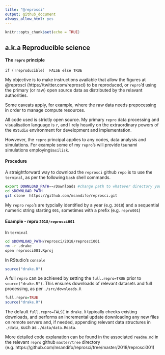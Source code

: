 ```yaml
---
title: "@reprosci"
output: github_document
always_allow_html: yes
---
```


```r
knitr::opts_chunk$set(echo = TRUE)
```
##  a.k.a Reproducible science

####  The ```repro```  principle

```if (!reproducible)  FALSE else TRUE``` 


My objective is to make instructions available that allow the figures at @reprosci (https://twitter.com/reprosci) to be reproduced, or ```repro```'d using the primary (or raw) open source data as distributed by the relavant authorities. 

Some caveats  apply, for example, where the raw data needs prepocessing in order to manage compute resources. 

All code used is strictly open source. My primary ```repro``` data processing and visualisation language is ```r```, and I rely heavily on the extraordinary powers of the ```RStudio``` environment for development and implementation.

Howvever, the ```repro``` principal applies to any codes, data analysis and simulations. For example some of my ```repro```'s will provide tsunami simulations employing```Basilisk```.


#### Procedure

A straightforward way to download the ```reprosci``` github ```repo```  is to use the ```terminal```, as per the following  ```bash``` shell commands.

```bash
export DOWNLOAD_PATH=~/Downloads #change path to whatever directory you want
cd $DOWNLOAD_PATH 
git clone  https://github.com/msandifo/reprosci.git
```

My ```repro``` ```repo```'s  are typcially identified by a year (e.g. ```2018```) and a sequential numeric string starting  ```001```, sometimes with a prefix (e.g. ```repro001```)

#### Example - repro ```2018/reprosci001```

In ```terminal```
```bash
cd $DOWNLOAD_PATH/reprosci/2018/reprosci001  
rm -r .drake 
open reprosci001.Rproj 
```
In RStudio's ```console```
```r
source("drake.R")
```

A full ```repro``` can be achieved by setting the ```full.repro=TRUE``` prior to  ```source("drake.R")```. This ensures downloads of relevant datasets and  full processing, as per ```./src/downloads.R```
```r
full.repro=TRUE
source("drake.R")
```
The default ```full.repro=FALSE``` in ```drake.R``` typically checks existing downloads, and performs an incremental update downloading any new files on remote servers and, if needed, appending relevant data structures in ```./data```, such as ```./data/data.Rdata```. 

More detailed code explanation can be found in the associated ```readme.md``` in the relevant ```repro``` github ```master/tree``` directory (e.g. https://github.com/msandifo/reprosci/tree/master/2018/reprosci001)

